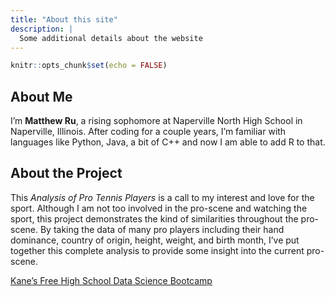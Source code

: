 ```yaml
---
title: "About this site"
description: |
  Some additional details about the website
---
```


```r
knitr::opts_chunk$set(echo = FALSE)
```

## About Me

I'm **Matthew Ru**, a rising sophomore at Naperville North High School in Naperville, Illinois. After coding for a couple years, I'm familiar with languages like Python, Java, a bit of C++ and now I am able to add R to that.

## About the Project

This *Analysis of Pro Tennis Players* is a call to my interest and love for the sport. Although I am not too involved in the pro-scene and watching the sport, this project demonstrates the kind of similarities throughout the pro-scene. By taking the data of many pro players including their hand dominance, country of origin, height, weight, and birth month, I've put together this complete analysis to provide some insight into the current pro-scene. 





[Kane’s Free High School Data Science Bootcamp](https://bootcamp.davidkane.info)
